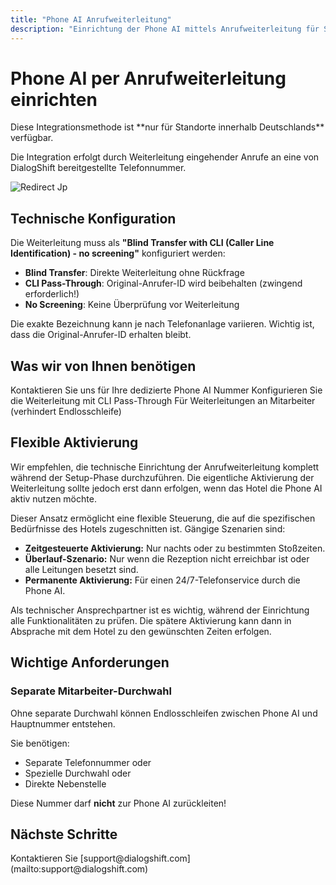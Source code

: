 ```yaml
---
title: "Phone AI Anrufweiterleitung"
description: "Einrichtung der Phone AI mittels Anrufweiterleitung für Standorte in Deutschland"
---
```


# Phone AI per Anrufweiterleitung einrichten

<Warning>
  Diese Integrationsmethode ist **nur für Standorte innerhalb Deutschlands** verfügbar.
</Warning>

Die Integration erfolgt durch Weiterleitung eingehender Anrufe an eine von DialogShift bereitgestellte Telefonnummer.

![Redirect Jp](/redirect.jpg)

## Technische Konfiguration

Die Weiterleitung muss als **"Blind Transfer with CLI (Caller Line Identification) - no screening"** konfiguriert werden:

- **Blind Transfer**: Direkte Weiterleitung ohne Rückfrage
- **CLI Pass-Through**: Original-Anrufer-ID wird beibehalten (zwingend erforderlich\!)
- **No Screening**: Keine Überprüfung vor Weiterleitung

<Note>
  Die exakte Bezeichnung kann je nach Telefonanlage variieren. Wichtig ist, dass die Original-Anrufer-ID erhalten bleibt.
</Note>

## Was wir von Ihnen benötigen

<Steps>
  <Step title="Phone AI Nummer anfordern">
    Kontaktieren Sie uns für Ihre dedizierte Phone AI Nummer
  </Step>
  <Step title="Anrufweiterleitung einrichten">
    Konfigurieren Sie die Weiterleitung mit CLI Pass-Through
  </Step>
  <Step title="Separate Durchwahl bereitstellen">
    Für Weiterleitungen an Mitarbeiter (verhindert Endlosschleife)
  </Step>
</Steps>

## Flexible Aktivierung

Wir empfehlen, die technische Einrichtung der Anrufweiterleitung komplett während der Setup-Phase durchzuführen. Die eigentliche Aktivierung der Weiterleitung sollte jedoch erst dann erfolgen, wenn das Hotel die Phone AI aktiv nutzen möchte.

Dieser Ansatz ermöglicht eine flexible Steuerung, die auf die spezifischen Bedürfnisse des Hotels zugeschnitten ist. Gängige Szenarien sind:

- **Zeitgesteuerte Aktivierung:** Nur nachts oder zu bestimmten Stoßzeiten.
- **Überlauf-Szenario:** Nur wenn die Rezeption nicht erreichbar ist oder alle Leitungen besetzt sind.
- **Permanente Aktivierung:** Für einen 24/7-Telefonservice durch die Phone AI.

<Note>
  Als technischer Ansprechpartner ist es wichtig, während der Einrichtung alle Funktionalitäten zu prüfen. Die spätere Aktivierung kann dann in Absprache mit dem Hotel zu den gewünschten Zeiten erfolgen.
</Note>

## Wichtige Anforderungen

### Separate Mitarbeiter-Durchwahl

<Warning>
  Ohne separate Durchwahl können Endlosschleifen zwischen Phone AI und Hauptnummer entstehen.
</Warning>

Sie benötigen:

- Separate Telefonnummer oder
- Spezielle Durchwahl oder
- Direkte Nebenstelle

Diese Nummer darf **nicht** zur Phone AI zurückleiten\!

## Nächste Schritte

<Card title="Phone AI Nummer anfordern" icon="phone" href="mailto:support@dialogshift.com">
  Kontaktieren Sie [support@dialogshift.com](mailto:support@dialogshift.com)
</Card>
